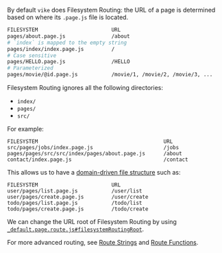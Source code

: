 By default `vike` does Filesystem Routing: the URL of a page is determined based on where its `.page.js` file is located.

```bash
FILESYSTEM                        URL
pages/about.page.js               /about
# `index` is mapped to the empty string
pages/index/index.page.js         /
# Case sensitive
pages/HELLO.page.js               /HELLO
# Parameterized
pages/movie/@id.page.js           /movie/1, /movie/2, /movie/3, ...
```

Filesystem Routing ignores all the following directories:
 - `index/`
 - `pages/`
 - `src/`

For example:

```
FILESYSTEM                                         URL
src/pages/jobs/index.page.js                       /jobs
pages/pages/src/src/index/pages/about.page.js      /about
contact/index.page.js                              /contact
```

This allows us to have a [domain-driven file structure](/file-structure#domain-driven) such as:

```
FILESYSTEM                        URL
user/pages/list.page.js           /user/list
user/pages/create.page.js         /user/create
todo/pages/list.page.js           /todo/list
todo/pages/create.page.js         /todo/create
```

We can change the URL root of Filesystem Routing by using [`_default.page.route.js#filesystemRoutingRoot`](/filesystemRoutingRoot).

For more advanced routing, see [Route Strings](/route-string) and [Route Functions](route-function).
